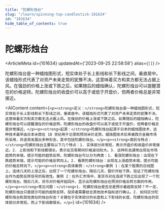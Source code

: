 ```yaml
---
title: "陀螺形烛台"
slug: "/learn/spinning-top-candlestick-101634"
id: "101634"
hide_table_of_contents: true
---
```



# 陀螺形烛台

<ArticleMeta id={101634} updatedAt={'2023-09-25 22:58:58'} alias={`[]`} />
<div className='border-solid border-b border-t-0 my-4 border-[var(--ifm-color-gray-300)]' />

陀螺形烛台是一种蜡烛图形式，短实体处于长上影线和长下影线之间，垂直居中。该蜡烛形式代表了对资产未来走势的犹豫不决。这意味着买方和卖方都无法占据上风。在强劲的价格上涨或下跌之后，如果随后的蜡烛确认，陀螺形烛台可以提醒潜在的价格逆转。陀螺形烛台的收盘价可以高于或低于开盘价，但两者价格总是非常接近。

<AIContent content={`<p><strong>定义：</strong>陀螺形烛台是一种蜡烛图形式，短实体处于长上影线和长下影线之间，垂直居中。该蜡烛形式代表了对资产未来走势的犹豫不决。这意味着买方和卖方都无法占据上风。在强劲的价格上涨或下跌之后，如果随后的蜡烛确认，陀螺形烛台可以提醒潜在的价格逆转。陀螺形烛台的收盘价可以高于或低于开盘价，但两者价格总是非常接近。</p><p><strong>起源：</strong>陀螺形烛台起源于日本的蜡烛图技术，这种技术最早由日本米商在 18 世纪用于记录和预测米价走势。蜡烛图技术后来被西方金融市场所采用，并逐渐发展出多种形态，其中包括陀螺形烛台。</p><p><strong>类别与特点：</strong>陀螺形烛台主要有以下几个特点：1. 实体部分非常短，表示开盘价和收盘价非常接近。2. 上影线和下影线都很长，表示在交易期间价格波动较大。3. 这种形态通常出现在市场趋势的末端，提示可能的趋势反转。陀螺形烛台可以分为两类：1. 看涨陀螺形烛台：出现在下跌趋势末端，提示可能的价格反转向上。2. 看跌陀螺形烛台：出现在上涨趋势末端，提示可能的价格反转向下。</p><p><strong>具体案例：</strong>案例 1：在某个股票的日线图上，连续几天的上涨之后，出现了一个陀螺形烛台。随后几天，股价开始下跌，验证了陀螺形烛台作为趋势反转信号的有效性。案例 2：在外汇市场中，某货币对在连续下跌之后出现了一个陀螺形烛台。随后几天，货币对价格开始回升，显示出陀螺形烛台在预测价格反转方面的作用。</p><p><strong>常见问题：</strong>1. 陀螺形烛台是否总是预示着趋势反转？不一定，陀螺形烛台只是提示可能的趋势反转，投资者需要结合其他技术指标进行确认。2. 如何区分陀螺形烛台和其他类似的烛台形态？关键在于实体部分的长度和上下影线的长度，陀螺形烛台的实体部分非常短，而上下影线都很长。</p>`} id={101634} />
